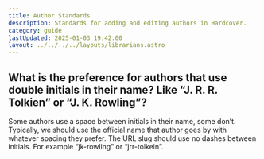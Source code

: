 ```yaml
---
title: Author Standards
description: Standards for adding and editing authors in Hardcover.
category: guide
lastUpdated: 2025-01-03 19:42:00
layout: ../../../../layouts/librarians.astro
---
```


## What is the preference for authors that use double initials in their name? Like “J. R. R. Tolkien” or “J. K. Rowling”?

Some authors use a space between initials in their name, some don’t. Typically, we should use the official name that author goes by with whatever spacing they prefer. The URL slug should use no dashes between initials. For example “jk-rowling” or “jrr-tolkein”.

